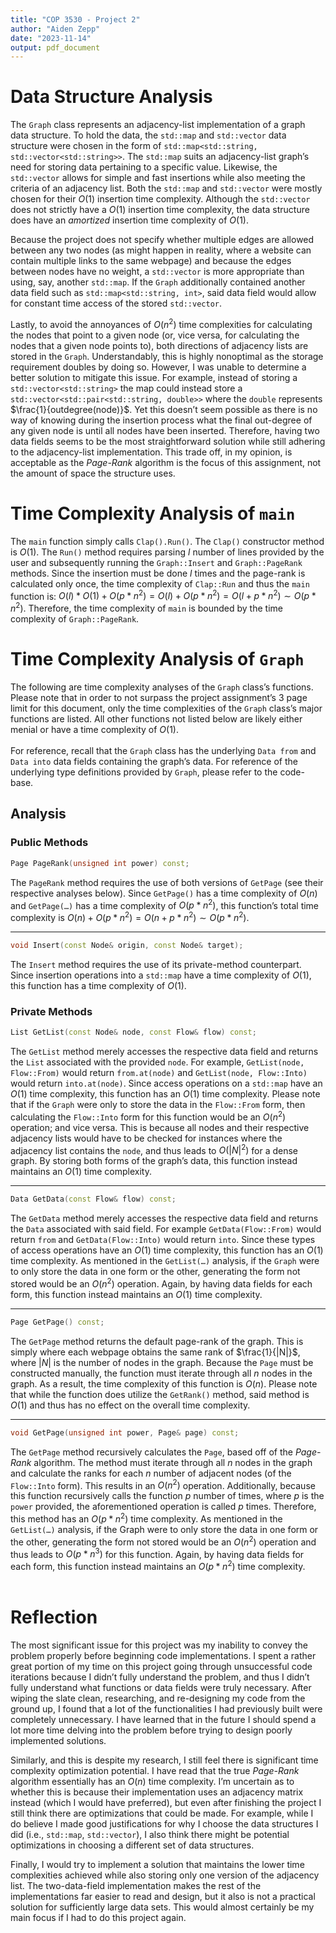 ```yaml
---
title: "COP 3530 - Project 2"
author: "Aiden Zepp"
date: "2023-11-14"
output: pdf_document
---
```


# Data Structure Analysis

The `Graph` class represents an adjacency-list implementation of a graph data structure. To hold the data, the `std::map` and `std::vector` data structure were chosen in the form of `std::map<std::string, std::vector<std::string>>`. The `std::map` suits an adjacency-list graph's need for storing data pertaining to a specific value. Likewise, the `std::vector` allows for simple and fast insertions while also meeting the criteria of an adjacency list. Both the `std::map` and `std::vector` were mostly chosen for their $O(1)$ insertion time complexity. Although the `std::vector` does not strictly have a $O(1)$ insertion time complexity, the data structure does have an *amortized* insertion time complexity of $O(1)$.

Because the project does not specify whether multiple edges are allowed between any two nodes (as might happen in reality, where a website can contain multiple links to the same webpage) and because the edges between nodes have no weight, a `std::vector` is more appropriate than using, say, another `std::map`. If the `Graph` additionally contained another data field such as `std::map<std::string, int>`, said data field would allow for constant time access of the stored `std::vector`.

Lastly, to avoid the annoyances of $O(n^2)$ time complexities for calculating the nodes that point to a given node (or, vice versa, for calculating the nodes that a given node points to), both directions of adjacency lists are stored in the `Graph`. Understandably, this is highly nonoptimal as the storage requirement doubles by doing so. However, I was unable to determine a better solution to mitigate this issue. For example, instead of storing a `std::vector<std::string>` the map could instead store a `std::vector<std::pair<std::string, double>>` where the `double` represents $\frac{1}{outdegree(node)}$. Yet this doesn't seem possible as there is no way of knowing during the insertion process what the final out-degree of any given node is until all nodes have been inserted. Therefore, having two data fields seems to be the most straightforward solution while still adhering to the adjacency-list implementation. This trade off, in my opinion, is acceptable as the *Page-Rank* algorithm is the focus of this assignment, not the amount of space the structure uses.

# Time Complexity Analysis of `main`

The `main` function simply calls `Clap().Run()`. The `Clap()` constructor method is $O(1)$. The `Run()` method requires parsing $l$ number of lines provided by the user and subsequently running the `Graph::Insert` and `Graph::PageRank` methods. Since the insertion must be done $l$ times and the page-rank is calculated only once, the time complexity of `Clap::Run` and thus the `main` function is: $O(l) * O(1) + O(p * n^2) = O(l) + O(p * n^2) = O(l + p * n^2) \sim O(p * n^2)$. Therefore, the time complexity of `main` is bounded by the time complexity of `Graph::PageRank`.\

# Time Complexity Analysis of `Graph`

The following are time complexity analyses of the `Graph` class's functions. Please note that in order to not surpass the project assignment's $3$ page limit for this document, only the time complexities of the `Graph` class's major functions are listed. All other functions not listed below are likely either menial or have a time complexity of $O(1)$.\
\
For reference, recall that the `Graph` class has the underlying `Data from` and `Data into` data fields containing the graph's data. For reference of the underlying type definitions provided by `Graph`, please refer to the code-base.

## Analysis

### Public Methods

``` cpp
Page PageRank(unsigned int power) const;
```

The `PageRank` method requires the use of both versions of `GetPage` (see their respective analyses below). Since `GetPage()` has a time complexity of $O(n)$ and `GetPage(…)` has a time complexity of $O(p * n^2)$, this function's total time complexity is $O(n) + O(p * n^2) = O(n + p*n^2) \sim O(p * n^2)$.\

------------------------------------------------------------------------

``` cpp
void Insert(const Node& origin, const Node& target);
```

The `Insert` method requires the use of its private-method counterpart. Since insertion operations into a `std::map` have a time complexity of $O(1)$, this function has a time complexity of $O(1)$.\

### Private Methods

``` cpp
List GetList(const Node& node, const Flow& flow) const;
```

The `GetList` method merely accesses the respective data field and returns the `List` associated with the provided `node`. For example, `GetList(node, Flow::From)` would return `from.at(node)` and `GetList(node, Flow::Into)` would return `into.at(node)`. Since access operations on a `std::map` have an $O(1)$ time complexity, this function has an $O(1)$ time complexity. Please note that if the `Graph` were only to store the data in the `Flow::From` form, then calculating the `Flow::Into` form for this function would be an $O(n^2)$ operation; and vice versa. This is because all nodes and their respective adjacency lists would have to be checked for instances where the adjacency list contains the `node`, and thus leads to $O(|N|^2)$ for a dense graph. By storing both forms of the graph's data, this function instead maintains an $O(1)$ time complexity.\

------------------------------------------------------------------------

``` cpp
Data GetData(const Flow& flow) const;
```

The `GetData` method merely accesses the respective data field and returns the `Data` associated with said field. For example `GetData(Flow::From)` would return `from` and `GetData(Flow::Into)` would return `into`. Since these types of access operations have an $O(1)$ time complexity, this function has an $O(1)$ time complexity. As mentioned in the `GetList(…)` analysis, if the `Graph` were to only store the data in one form or the other, generating the form not stored would be an $O(n^2)$ operation. Again, by having data fields for each form, this function instead maintains an $O(1)$ time complexity.\

------------------------------------------------------------------------

``` cpp
Page GetPage() const;
```

The `GetPage` method returns the default page-rank of the graph. This is simply where each webpage obtains the same rank of $\frac{1}{|N|}$, where $|N|$ is the number of nodes in the graph. Because the `Page` must be constructed manually, the function must iterate through all $n$ nodes in the graph. As a result, the time complexity of this function is $O(n)$. Please note that while the function does utilize the `GetRank()` method, said method is $O(1)$ and thus has no effect on the overall time complexity.\

------------------------------------------------------------------------

``` cpp
void GetPage(unsigned int power, Page& page) const;
```

The `GetPage` method recursively calculates the `Page`, based off of the *Page-Rank* algorithm. The method must iterate through all $n$ nodes in the graph and calculate the ranks for each $n$ number of adjacent nodes (of the `Flow::Into` form). This results in an $O(n^2)$ operation. Additionally, because this function recursively calls the function $p$ number of times, where $p$ is the `power` provided, the aforementioned operation is called $p$ times. Therefore, this method has an $O(p * n^2)$ time complexity. As mentioned in the `GetList(…)` analysis, if the Graph were to only store the data in one form or the other, generating the form not stored would be an $O(n^2)$ operation and thus leads to $O(p * n^3)$ for this function. Again, by having data fields for each form, this function instead maintains an $O(p * n^2)$ time complexity.\
\

# Reflection

The most significant issue for this project was my inability to convey the problem properly before beginning code implementations. I spent a rather great portion of my time on this project going through unsuccessful code iterations because I didn't fully understand the problem, and thus I didn't fully understand what functions or data fields were truly necessary. After wiping the slate clean, researching, and re-designing my code from the ground up, I found that a lot of the functionalities I had previously built were completely unnecessary. I have learned that in the future I should spend a lot more time delving into the problem before trying to design poorly implemented solutions.

Similarly, and this is despite my research, I still feel there is significant time complexity optimization potential. I have read that the true *Page-Rank* algorithm essentially has an $O(n)$ time complexity. I'm uncertain as to whether this is because their implementation uses an adjacency matrix instead (which I would have preferred), but even after finishing the project I still think there are optimizations that could be made. For example, while I do believe I made good justifications for why I choose the data structures I did (i.e., `std::map`, `std::vector`), I also think there might be potential optimizations in choosing a different set of data structures.

Finally, I would try to implement a solution that maintains the lower time complexities achieved while also storing only one version of the adjacency list. The two-data-field implementation makes the rest of the implementations far easier to read and design, but it also is not a practical solution for sufficiently large data sets. This would almost certainly be my main focus if I had to do this project again.\
